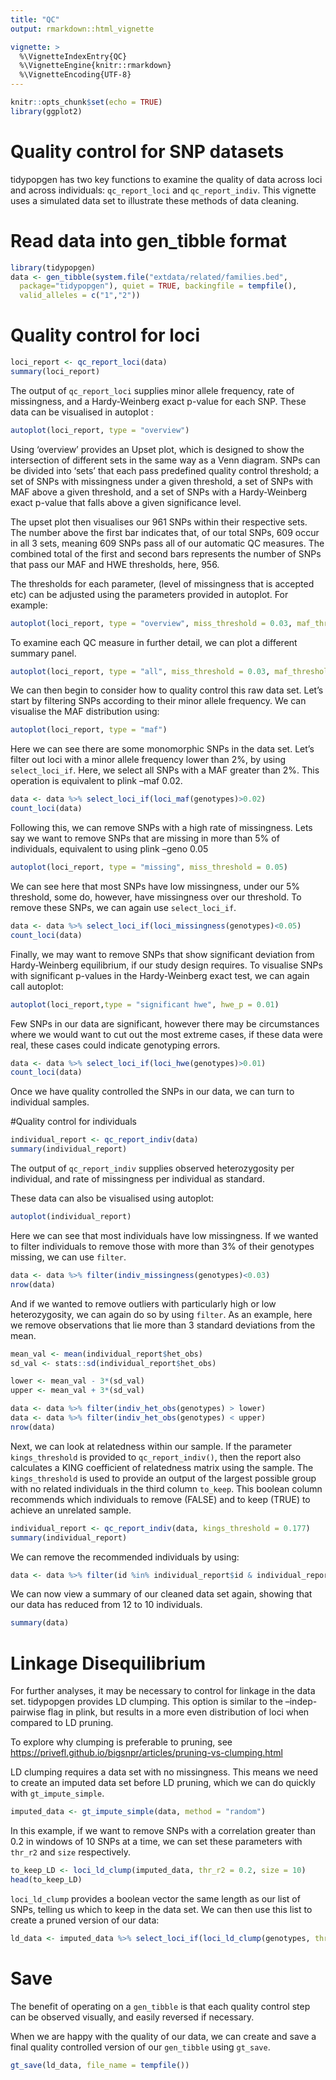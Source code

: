 ```yaml
---
title: "QC"
output: rmarkdown::html_vignette

vignette: >
  %\VignetteIndexEntry{QC}
  %\VignetteEngine{knitr::rmarkdown}
  %\VignetteEncoding{UTF-8}
---
```


```r
knitr::opts_chunk$set(echo = TRUE)
library(ggplot2)
```

# Quality control for SNP datasets

tidypopgen has two key functions to examine the quality of data across loci and across individuals: `qc_report_loci` and `qc_report_indiv`. This vignette uses a simulated data set to illustrate these methods of data cleaning.

# Read data into gen_tibble format

```r
library(tidypopgen)
data <- gen_tibble(system.file("extdata/related/families.bed",
  package="tidypopgen"), quiet = TRUE, backingfile = tempfile(),
  valid_alleles = c("1","2"))
```

# Quality control for loci

```r
loci_report <- qc_report_loci(data)
summary(loci_report)
```

The output of `qc_report_loci` supplies minor allele frequency, rate of missingness, and a Hardy-Weinberg exact p-value for each SNP. These data can be visualised in autoplot :

```r
autoplot(loci_report, type = "overview")
```

Using 'overview' provides an Upset plot, which is designed to show the intersection of different sets in the same way as a Venn diagram. SNPs can be divided into 'sets' that each pass predefined quality control threshold; a set of SNPs with missingness under a given threshold, a set of SNPs with MAF above a given threshold, and a set of SNPs with a Hardy-Weinberg exact p-value that falls above a given significance level.

The upset plot then visualises our 961 SNPs within their respective sets. The number above the first bar indicates that, of our total SNPs, 609 occur in all 3 sets, meaning 609 SNPs pass all of our automatic QC measures. The combined total of the first and second bars represents the number of SNPs that pass our MAF and HWE thresholds, here, 956.

The thresholds for each parameter, (level of missingness that is accepted etc) can be adjusted using the parameters provided in autoplot. For example:

```r
autoplot(loci_report, type = "overview", miss_threshold = 0.03, maf_threshold = 0.02, hwe_p = 0.01)
```

To examine each QC measure in further detail, we can plot a different summary panel.

```r
autoplot(loci_report, type = "all", miss_threshold = 0.03, maf_threshold = 0.02, hwe_p = 0.01)
```

We can then begin to consider how to quality control this raw data set. Let's start by filtering SNPs according to their minor allele frequency. We can visualise the MAF distribution using:

```r
autoplot(loci_report, type = "maf")
```

Here we can see there are some monomorphic SNPs in the data set. Let's filter out loci with a minor allele frequency lower than 2%, by using `select_loci_if`. Here, we select all SNPs with a MAF greater than 2%. This operation is equivalent to plink --maf 0.02.

```r
data <- data %>% select_loci_if(loci_maf(genotypes)>0.02)
count_loci(data)
```

Following this, we can remove SNPs with a high rate of missingness. Lets say we want to remove SNPs that are missing in more than 5% of individuals, equivalent to using plink --geno 0.05

```r
autoplot(loci_report, type = "missing", miss_threshold = 0.05)
```

We can see here that most SNPs have low missingness, under our 5% threshold, some do, however, have missingness over our threshold. To remove these SNPs, we can again use `select_loci_if`.

```r
data <- data %>% select_loci_if(loci_missingness(genotypes)<0.05)
count_loci(data)
```

Finally, we may want to remove SNPs that show significant deviation from Hardy-Weinberg equilibrium, if our study design requires. To visualise SNPs with significant p-values in the Hardy-Weinberg exact test, we can again call autoplot:

```r
autoplot(loci_report,type = "significant hwe", hwe_p = 0.01)
```

Few SNPs in our data are significant, however there may be circumstances where we would want to cut out the most extreme cases, if these data were real, these cases could indicate genotyping errors.

```r
data <- data %>% select_loci_if(loci_hwe(genotypes)>0.01)
count_loci(data)

```

Once we have quality controlled the SNPs in our data, we can turn to individual samples.

#Quality control for individuals

```r
individual_report <- qc_report_indiv(data)
summary(individual_report)
```

The output of `qc_report_indiv` supplies observed heterozygosity per individual, and rate of missingness per individual as standard.

These data can also be visualised using autoplot:

```r
autoplot(individual_report)
```

Here we can see that most individuals have low missingness. If we wanted to filter individuals to remove those with more than 3% of their genotypes missing, we can use `filter`.

```r
data <- data %>% filter(indiv_missingness(genotypes)<0.03)
nrow(data)
```

And if we wanted to remove outliers with particularly high or low heterozygosity, we can again do so by using `filter`. As an example, here we remove observations that lie more than 3 standard deviations from the mean.

```r
mean_val <- mean(individual_report$het_obs)
sd_val <- stats::sd(individual_report$het_obs)

lower <- mean_val - 3*(sd_val)
upper <- mean_val + 3*(sd_val)

data <- data %>% filter(indiv_het_obs(genotypes) > lower)
data <- data %>% filter(indiv_het_obs(genotypes) < upper)
nrow(data)
```

Next, we can look at relatedness within our sample. If the parameter `kings_threshold` is provided to `qc_report_indiv()`, then the report also calculates a KING coefficient of relatedness matrix using the sample. The `kings_threshold` is used to provide an output of the largest possible group with no related individuals in the third column `to_keep`. This boolean column recommends which individuals to remove (FALSE) and to keep (TRUE) to achieve an unrelated sample.

```r
individual_report <- qc_report_indiv(data, kings_threshold = 0.177)
summary(individual_report)
```

We can remove the recommended individuals by using:

```r
data <- data %>% filter(id %in% individual_report$id & individual_report$to_keep == TRUE)
```

We can now view a summary of our cleaned data set again, showing that our data has reduced from 12 to 10 individuals.

```r
summary(data)
```

# Linkage Disequilibrium

For further analyses, it may be necessary to control for linkage in the data set. tidypopgen provides LD clumping. This option is similar to the --indep-pairwise flag in plink, but results in a more even distribution of loci when compared to LD pruning.

To explore why clumping is preferable to pruning, see <https://privefl.github.io/bigsnpr/articles/pruning-vs-clumping.html>

LD clumping requires a data set with no missingness. This means we need to create an imputed data set before LD pruning, which we can do quickly with `gt_impute_simple`.

```r
imputed_data <- gt_impute_simple(data, method = "random")
```

In this example, if we want to remove SNPs with a correlation greater than 0.2 in windows of 10 SNPs at a time, we can set these parameters with `thr_r2` and `size` respectively.

```r
to_keep_LD <- loci_ld_clump(imputed_data, thr_r2 = 0.2, size = 10)
head(to_keep_LD)
```

`loci_ld_clump` provides a boolean vector the same length as our list of SNPs, telling us which to keep in the data set. We can then use this list to create a pruned version of our data:

```r
ld_data <- imputed_data %>% select_loci_if(loci_ld_clump(genotypes, thr_r2 = 0.2, size = 10)) 
```


# Save 

The benefit of operating on a `gen_tibble` is that each quality control step can be observed visually, and easily reversed if necessary.

When we are happy with the quality of our data, we can create and save a final quality controlled version of our `gen_tibble` using `gt_save`.

```r
gt_save(ld_data, file_name = tempfile())
```

